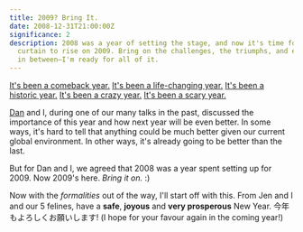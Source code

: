 ```yaml
---
title: 2009? Bring It.
date: 2008-12-31T21:00:00Z
significance: 2
description: 2008 was a year of setting the stage, and now it's time for the
  curtain to rise on 2009. Bring on the challenges, the triumphs, and everything
  in between—I'm ready for all of it.
---
```


[It's been a comeback year.][1] [It's been a life-changing year.][2] [It's been a historic year.][3] [It's been a crazy year.][4] [It's been a scary year.][5]

[Dan][6] and I, during one of our many talks in the past, discussed the importance of this year and how next year will be even better. In some ways, it's hard to tell that anything could be much better given our current global environment. In other ways, it's already going to be better than the last.

But for Dan and I, we agreed that 2008 was a year spent setting up for 2009. Now 2009's here. _Bring it on._ :)

Now with the _formalities_ out of the way, I'll start off with this. From Jen and I and our 5 felines, have a **safe**, **joyous** and **very prosperous** New Year. 今年もよろしくお願いします! (I hope for your favour again in the coming year!)

[1]: http://avalonstar.com/blog/2008/mar/26/message-distorted/
[2]: http://avalonstar.com/blog/2008/nov/10/revyver-be-acquired/
[3]: http://www.cnn.com/2008/POLITICS/11/04/obama.transcript/
[4]: http://www.cnbc.com/id/26945972/
[5]: http://query.nytimes.com/gst/fullpage.html?res=9906E1DC1E3AF934A15752C1A9679C8B63&sec=&spon=&pagewanted=all
[6]: http://superfluousbanter.org/
